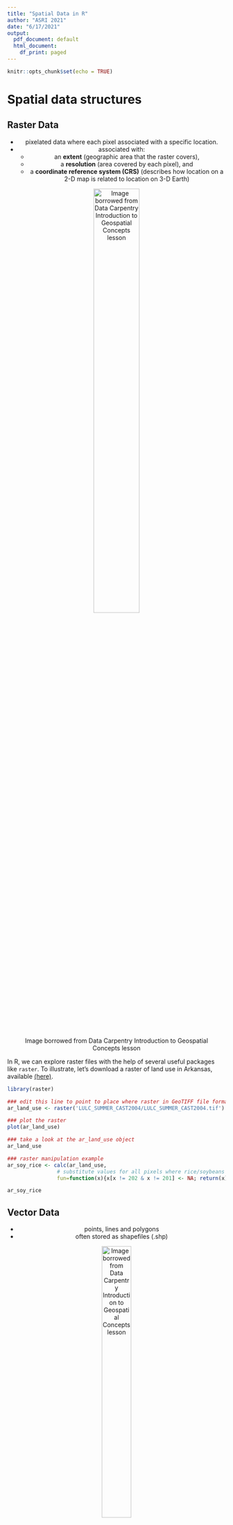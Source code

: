 ```yaml
---
title: "Spatial Data in R"
author: "ASRI 2021"
date: "6/17/2021"
output:
  pdf_document: default
  html_document:
    df_print: paged
---
```


```r
knitr::opts_chunk$set(echo = TRUE)
```
# Spatial data structures
## Raster Data
<center>
- pixelated data where each pixel associated with a specific location.
- associated with:
  - an **extent** (geographic area that the raster covers),
  - a **resolution** (area covered by each pixel), and 
  - a **coordinate reference system (CRS)** (describes how location on a 2-D map is related to location on 3-D Earth)

![Image borrowed from Data Carpentry Introduction to Geospatial Concepts lesson](raster_concept.png){width=50%}

</center>

In R, we can explore raster files with the help of several useful packages like `raster`. To illustrate, let's download a raster of land use in Arkansas, available [(here)](https://gis.arkansas.gov/product/land-use-land-cover-spring-2004-raster/).
```r
library(raster)

### edit this line to point to place where raster in GeoTIFF file format is stored
ar_land_use <- raster('LULC_SUMMER_CAST2004/LULC_SUMMER_CAST2004.tif')

### plot the raster
plot(ar_land_use)

### take a look at the ar_land_use object
ar_land_use  

### raster manipulation example
ar_soy_rice <- calc(ar_land_use, 
                # substitute values for all pixels where rice/soybeans are not grown to 'NA'
                fun=function(x){x[x != 202 & x != 201] <- NA; return(x)} )

ar_soy_rice
```

## Vector Data
<center>
- points, lines and polygons
- often stored as shapefiles (.shp)

![Image borrowed from Data Carpentry Introduction to Geospatial Concepts lesson](pnt_line_poly.png){width=40%}

</center>

```r
library(sf)
library(maps)  # contains maps of US states with state
               # and county borders that can be retrieved as sf objects
states <- st_as_sf(map("state", plot = FALSE, fill = TRUE))
head(states)
counties <- st_as_sf(map("county", plot = FALSE, fill = TRUE))
counties <- subset(counties, grepl("arkansas", counties$ID))

### counties is a simple feature object of type 'MULTIPOLYGON'
str(counties)

### however, it has a different CRS than the raster we were using before
crs(counties)

### if we want to plot on the same map, we will need to reproject to the same CRS  
ar_counties_utm <- st_transform(counties, crs(ar_soy_rice))
crs(ar_counties_utm)
crs(ar_soy_rice) # now they match, we're good!

### take a quick look at the polygon data
plot(ar_counties_utm)
```

# Putting it all together: A map of rice and soybean growing areas in Arkansas in 2004
After the first exercises, you should now have the following:

1. A raster file `ar_soy_rice`containing pixels coded as either 'NA' or 202 where land use is classified as 'rice' in the map we downloaded from the AR GIS office
2. A vector file `counties` containing coordinates for polygons of Arkansas county outlines.

Now, we will build a pretty map, with layers of county polygons and a layer of land use pixels. There are many many ways to make maps in R; for most applications I love using `tmap`, which allows you to easily customize maps with a modular, very tidyverse-style syntax. The basic structure involves two tmap elements:

```r
library(tmap)
library(tmaptools)

### a simple tmap
tm_shape(ar_counties_utm) + # first, specify the shape object
  tm_polygons()             # second, specify the aesthetic layer(s) for each shape object

### of course, each layer can be customized in many ways
tm_shape(ar_counties_utm) +
  tm_polygons(col = "purple")

### see e.g.
?tm_borders

```

Let's include the raster file of rice-growing areas we made earlier. To do this, we will 'layer' each shape element, so that the raster file is layered on top of the county polygon file
```r
### a more complicated map
tm_shape(ar_counties_utm) +
  tm_polygons(fill = "grey70") + 
tm_shape(ar_soy_rice) +
  tm_raster(palette = "viridis")

### our response (soy/rice) is a categorical variable,
### though it is encoded as a number, hence the continuous legend

### let's add a manual legend instead
ar_map <- 
tm_shape(ar_counties_utm) +
  tm_polygons() + 
tm_shape(ar_soy_rice) +
  tm_raster(palette = "viridis", legend.show = F) +
tm_add_legend("fill",
              col = viridis::viridis(5)[c(1,5)], # specifying first and fifth color from a vector of 5 colors from the viridis palette
              labels = c("Soybean","Rice"),
              title = "Land use") +
tm_layout(legend.outside = T)

ar_map

### your tmap can be saved like so:
#tmap_save(ar_map, file = "AR_land_use.pdf")
```
# Going further
1. See if you can add a scale bar with `tm_scale_bar` element. Adjust the default scale bar to have fewer breaks and not cover the southeast part of the map

2. Rearrange the layers, and/or use `tm_borders` to create a map where the county lines are visible on top of the raster layer.

3. Add a layer of points on top of the map showing your favorite cit(ies) in Arkansas. See 4f from our [PEER workshop tutorial](https://github.com/em-bellis/PEER_workshop/tree/main/4_R_Spatial_Data) for a quick overview of how to transform a data frame of point coordinates to a spatial object.
